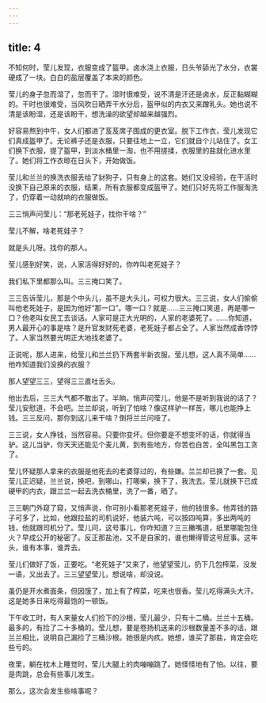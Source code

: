 ```yaml
---
---
---
```

title: 4
---



不知何时，莹儿发现，衣服变成了盔甲。卤水浇上衣服，日头爷舔光了水分，衣裳硬成了一块。白白的盐层覆盖了本来的颜色。

莹儿的身子忽而湿了，忽而干了。湿时很难受，说不清是汗还是卤水，反正黏糊糊的。干时也很难受，当风吹日晒弄干水分后，盔甲似的内衣又来蹭乳头。她也说不清是该盼湿，还是该盼干，想洗澡的欲望却越来越强烈。

好容易熬到中午，女人们都进了芨芨席子围成的更衣室。脱下工作衣，莹儿发现它们真成盔甲了。无论裤子还是衣服，只要往地上一立，它们就自个儿站住了。女工们换下衣服，提了盔甲，到淡水桶里一淘，也不用搓揉，衣服里的盐就化进水里了。她们将工作衣晾在日头下，开始做饭。

莹儿和兰兰的换洗衣服丢给了豺狗子，只有身上的这套。她们又没经验，在干活时没换下自己原来的衣服，结果，所有衣服都变成盔甲了。她们只好先将工作服淘洗了，仍穿着一动就响的衣服做饭。

三三悄声问莹儿：“那老死娃子，找你干啥？”

莹儿不解，啥老死娃子？

就是头儿呀。找你的那人。

莹儿感到好笑，说，人家活得好好的，你咋叫老死娃子？

我们私下里都那么叫。三三掩口笑了。

三三告诉莹儿，那是个中头儿，虽不是大头儿，可权力很大。三三说，女人们偷偷叫他老死娃子，是因为他好“那一口”。哪一口？就是……三三掩口笑道，再是哪一口？他老叫女民工去谈话。人家可是正大光明的，人家的老婆死了。……你知道，男人最开心的事是啥？是升官发财死老婆，老死娃子都占全了。人家当然成香饽饽了。人家当然要光明正大地找老婆了。

正说呢，那人进来，给莹儿和兰兰扔下两套半新衣服。莹儿想，这人真不简单……他咋知道我们没换的衣服？

那人望望三三，望得三三直吐舌头。

他出去后，三三大气都不敢出了。半晌，悄声问莹儿，他是不是听到我说的话了？莹儿安慰道，不会吧。兰兰却说，听到了怕啥？像这样驴一样苦，哪儿也能挣上钱。三三反问，那你到这儿来干啥？倒将兰兰问哑了。

三三说，女人挣钱，当然容易。只要你变坏。但你要是不想变坏的话，你就得当驴。这儿当驴，你天天还能见个麦儿黄，到有些地方，你苦也白苦，全叫黑包工贪了。

莹儿怀疑那人拿来的衣服是他死去的老婆穿过的，有些嫌。兰兰却已换了一套。见莹儿正迟疑，兰兰说，换吧，到哪山，打哪柴，换下了，我洗去。莹儿就换下已成硬甲的内衣，跟兰兰一起去洗衣桶里，洗了一番，晒了。

三三朝门外窥了窥，又悄声说，你可别小看那老死娃子，他的钱很多。他弄钱的路子可多了，比如，他跟拉盐的司机说好，他装六吨，可以按四吨算，多出两吨的钱，他就跟司机分了。莹儿问，这号事儿，你咋知道？三三撇嘴道，纸里哪能包住火？早成公开的秘密了。反正那盐池，又不是自家的，谁也懒得管这号屁事。这年头，谁有本事，谁弄去。

莹儿们做好了饭，正要吃。“老死娃子”又来了，他望望莹儿，扔下几包榨菜，没发一语，又出去了。三三望望莹儿，想说啥，却没说。

虽仍是开水煮面条，但因饿了，加上有了榨菜，吃来也很香。莹儿吃得满头大汗。这是她多日来吃得最饱的一顿饭。

下午收工时，有人来量女人们捡下的沙根，莹儿最少，只有十二桶。兰兰十五桶。最多的，有捡了二十多桶的。莹儿想，要是卷扬机送来的沙根数量差不多的话，跟兰兰相比，说明自己漏捡了三桶沙根。她很是内疚。她想，谁买了那盐，肯定会吃些亏的。

夜里，躺在枕木上睡觉时，莹儿大腿上的肉嘣嘣跳了。她怪怪地有了怕。以往，要是肉跳，总会有些事儿发生。

那么，这次会发生些啥事呢？
